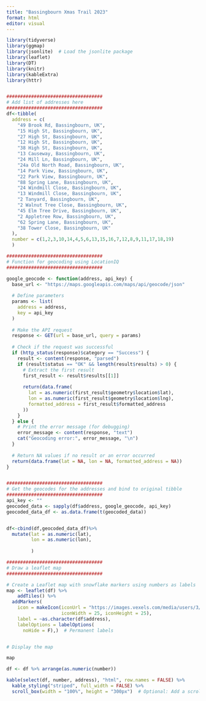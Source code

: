 ```yaml
---
title: "Bassingbourn Xmas Trail 2023"
format: html
editor: visual
---
```


```r
library(tidyverse)
library(ggmap)
library(jsonlite)  # Load the jsonlite package
library(leaflet)
library(DT)
library(knitr)
library(kableExtra)
library(httr)


###################################
# Add list of addresses here
###################################
df<-tibble(
  address = c(
    "49 Brook Rd, Bassingbourn, UK",
    "15 High St, Bassingbourn, UK",
    "27 High St, Bassingbourn, UK",
    "12 High St, Bassingbourn, UK",
    "38 High St, Bassingbourn, UK",
    "13 Causeway, Bassingbourn, UK",
    "24 Mill Ln, Bassingbourn, UK",
    "24a Old North Road, Bassingbourn, UK",
    "14 Park View, Bassingbourn, UK",
    "22 Park View, Bassingbourn, UK",
    "88 Spring Lane, Bassingbourn, UK",
    "24 Windmill Close, Bassingbourn, UK",
    "13 Windmill Close, Bassingbourn, UK",
    "2 Tanyard, Bassingbourn, UK",
    "2 Walnut Tree Close, Bassingbourn, UK",
    "45 Elm Tree Drive, Bassingbourn, UK",
    "2 Appletree Row, Bassingbourn, UK",
    "62 Spring Lane, Bassingbourn, UK",
    "38 Tower Close, Bassingbourn, UK"
  ),
  number = c(1,2,3,10,14,4,5,6,13,15,16,7,12,8,9,11,17,18,19)
  )

###################################
# Function for geocoding using LocationIQ
###################################

google_geocode <- function(address, api_key) {
  base_url <- "https://maps.googleapis.com/maps/api/geocode/json"
  
  # Define parameters
  params <- list(
    address = address,
    key = api_key
  )
  
  # Make the API request
  response <- GET(url = base_url, query = params)
  
  # Check if the request was successful
  if (http_status(response)$category == "Success") {
    result <- content(response, "parsed")
    if (result$status == "OK" && length(result$results) > 0) {
      # Extract the first result
      first_result <- result$results[[1]]
      
      return(data.frame(
        lat = as.numeric(first_result$geometry$location$lat),
        lon = as.numeric(first_result$geometry$location$lng),
        formatted_address = first_result$formatted_address
      ))
    }
  } else {
    # Print the error message (for debugging)
    error_message <- content(response, "text")
    cat("Geocoding error:", error_message, "\n")
  }
  
  # Return NA values if no result or an error occurred
  return(data.frame(lat = NA, lon = NA, formatted_address = NA))
}


###################################
# Get the geocodes for the addresses and bind to original tibble
###################################
api_key <- ""
geocoded_data <- sapply(df$address, google_geocode, api_key)
geocoded_data_df <- as.data.frame(t(geocoded_data))


df<-cbind(df,geocoded_data_df)%>% 
  mutate(lat = as.numeric(lat),
         lon = as.numeric(lon),
         
         )

###################################
# Draw a leaflet map
###################################

# Create a Leaflet map with snowflake markers using numbers as labels
map <- leaflet(df) %>%
    addTiles() %>% 
  addMarkers(
    icon = makeIcon(iconUrl = "https://images.vexels.com/media/users/3/128626/isolated/preview/f30fc1dda925b2ceeaef55263ef85b8a-red-xmas-snowflake-by-vexels.png", 
                    iconWidth = 25, iconHeight = 25),
    label = ~as.character(df$address),
    labelOptions = labelOptions(
      noHide = F),)  # Permanent labels


# Display the map


```

```r
map
```

```r
df <- df %>% arrange(as.numeric(number))

kable(select(df, number, address), "html", row.names = FALSE) %>%
  kable_styling("striped", full_width = FALSE) %>%
  scroll_box(width = "100%", height = "300px")  # Optional: Add a scroll box if needed

```
